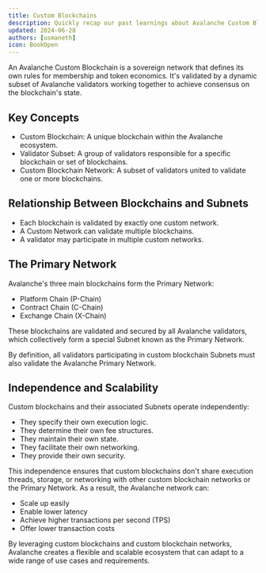 ```yaml
---
title: Custom Blockchains
description: Quickly recap our past learnings about Avalanche Custom Blockchains.
updated: 2024-06-28
authors: [usmaneth]
icon: BookOpen
---
```


An Avalanche Custom Blockchain is a sovereign network that defines its own rules for membership and token economics. It's validated by a dynamic subset of Avalanche validators working together to achieve consensus on the blockchain's state.

## Key Concepts

- Custom Blockchain: A unique blockchain within the Avalanche ecosystem.
- Validator Subset: A group of validators responsible for a specific blockchain or set of blockchains.
- Custom Blockchain Network: A subset of validators united to validate one or more blockchains.

## Relationship Between Blockchains and Subnets

- Each blockchain is validated by exactly one custom network.
- A Custom Network can validate multiple blockchains.
- A validator may participate in multiple custom networks.

## The Primary Network

Avalanche's three main blockchains form the Primary Network:

- Platform Chain (P-Chain)
- Contract Chain (C-Chain)
- Exchange Chain (X-Chain)

These blockchains are validated and secured by all Avalanche validators, which collectively form a special Subnet known as the Primary Network.

<Callout type="info">By definition, all validators participating in custom blockchain Subnets must also validate the Avalanche Primary Network.</Callout>

## Independence and Scalability

Custom blockchains and their associated Subnets operate independently:

- They specify their own execution logic.
- They determine their own fee structures.
- They maintain their own state.
- They facilitate their own networking.
- They provide their own security.

This independence ensures that custom blockchains don't share execution threads, storage, or networking with other custom blockchain networks or the Primary Network. As a result, the Avalanche network can:

- Scale up easily
- Enable lower latency
- Achieve higher transactions per second (TPS)
- Offer lower transaction costs

By leveraging custom blockchains and custom blockchain networks, Avalanche creates a flexible and scalable ecosystem that can adapt to a wide range of use cases and requirements.
